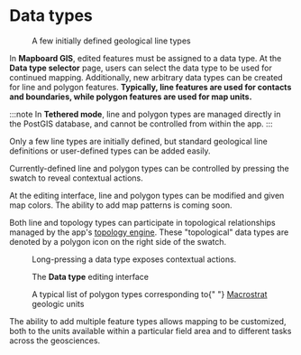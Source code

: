 
# Data types

<Figure
  src="/docs/feature-classes/line-types.png"
  width={300}
  className="right"
>
  A few initially defined geological line types
</Figure>

In **Mapboard GIS**, edited features must be assigned to a data type.
At the **Data type selector** page, users can select the data type
to be used for continued mapping. Additionally, new arbitrary data types
can be created for line and polygon
features. **Typically, line features are used for contacts and
boundaries, while polygon features are used for map units.**

:::note
In **Tethered mode**, line and polygon types are managed directly in the
PostGIS database, and cannot be controlled from within the app.
:::

Only a few line types are initially defined, but standard geological
line definitions or user-defined types can be added easily.

Currently-defined line and polygon types can be controlled by
pressing the swatch to reveal contextual actions.

At the editing interface,
line and polygon types can be modified and given map colors.
The ability to add map patterns is coming soon.

Both line and topology types can participate in topological relationships
managed by the app's [topology engine](/docs/topology). These "topological"
data types are denoted by a polygon icon on the right side of the
swatch.

<div className="figure-panel">
  <Figure src="/docs/feature-classes/contextual-actions.jpg" width={300}>
    Long-pressing a data type exposes contextual actions.
  </Figure>
  <Figure src="/docs/feature-classes/new-type.png" width={300}>
    The <strong>Data type</strong> editing interface
  </Figure>
  <Figure src="/docs/feature-classes/polygon-types.png" width={300}>
    A typical list of polygon types corresponding to{" "}
    <a href="https://macrostrat.org">Macrostrat</a> geologic units
  </Figure>
</div>

The ability to add multiple feature types allows mapping to be customized,
both to the units available within a particular field area and to different
tasks across the geosciences.

